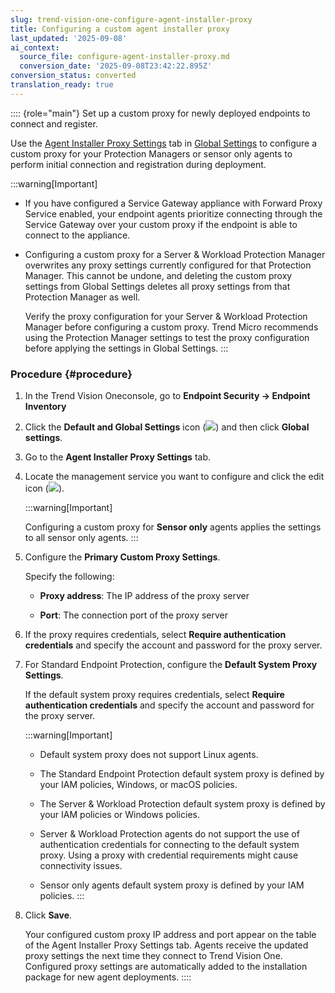 ```yaml
---
slug: trend-vision-one-configure-agent-installer-proxy
title: Configuring a custom agent installer proxy
last_updated: '2025-09-08'
ai_context:
  source_file: configure-agent-installer-proxy.md
  conversion_date: '2025-09-08T23:42:22.895Z'
conversion_status: converted
translation_ready: true
---
```


:::: {role="main"}
Set up a custom proxy for newly deployed endpoints to connect and register.

Use the [Agent Installer Proxy Settings](agent-installer-proxy-settings.mdx) tab in [Global Settings](global-settings-endpoint-inventory.mdx) to configure a custom proxy for your Protection Managers or sensor only agents to perform initial connection and registration during deployment.

:::warning[Important]

- If you have configured a Service Gateway appliance with Forward Proxy Service enabled, your endpoint agents prioritize connecting through the Service Gateway over your custom proxy if the endpoint is able to connect to the appliance.

- Configuring a custom proxy for a Server & Workload Protection Manager overwrites any proxy settings currently configured for that Protection Manager. This cannot be undone, and deleting the custom proxy settings from Global Settings deletes all proxy settings from that Protection Manager as well.

  Verify the proxy configuration for your Server & Workload Protection Manager before configuring a custom proxy. Trend Micro recommends using the Protection Manager settings to test the proxy configuration before applying the settings in Global Settings.
:::

### Procedure {#procedure}

1.  In the Trend Vision Oneconsole, go to **Endpoint Security → Endpoint Inventory**

2.  Click the **Default and Global Settings** icon (![](/images/Global_Settings=GUID-1E10BFBD-3AFF-46DD-B853-0438EC2FD3F9.webp)) and then click **Global settings**.

3.  Go to the **Agent Installer Proxy Settings** tab.

4.  Locate the management service you want to configure and click the edit icon (![](/images/proxyConfigIcon=20230614160101.webp)).

    :::warning[Important]

    Configuring a custom proxy for **Sensor only** agents applies the settings to all sensor only agents.
    :::

5.  Configure the **Primary Custom Proxy Settings**.

    Specify the following:

    - **Proxy address**: The IP address of the proxy server

    - **Port**: The connection port of the proxy server

6.  If the proxy requires credentials, select **Require authentication credentials** and specify the account and password for the proxy server.

7.  For Standard Endpoint Protection, configure the **Default System Proxy Settings**.

    If the default system proxy requires credentials, select **Require authentication credentials** and specify the account and password for the proxy server.

    :::warning[Important]

    - Default system proxy does not support Linux agents.

    - The Standard Endpoint Protection default system proxy is defined by your IAM policies, Windows, or macOS policies.

    - The Server & Workload Protection default system proxy is defined by your IAM policies or Windows policies.

    - Server & Workload Protection agents do not support the use of authentication credentials for connecting to the default system proxy. Using a proxy with credential requirements might cause connectivity issues.

    - Sensor only agents default system proxy is defined by your IAM policies.
    :::

8.  Click **Save**.

    Your configured custom proxy IP address and port appear on the table of the Agent Installer Proxy Settings tab. Agents receive the updated proxy settings the next time they connect to Trend Vision One. Configured proxy settings are automatically added to the installation package for new agent deployments.
::::
